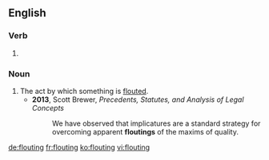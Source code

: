 ==English==

===Verb===
{{head|en|present participle}}

# {{present participle of|flout|lang=en|nocat=1}}

===Noun===
{{en-noun}}

# The act by which something is [[flout]]ed.
#* '''2013''', Scott Brewer, ''Precedents, Statutes, and Analysis of Legal Concepts''
#*: We have observed that implicatures are a standard strategy for overcoming apparent '''floutings''' of the maxims of quality.

[[de:flouting]]
[[fr:flouting]]
[[ko:flouting]]
[[vi:flouting]]